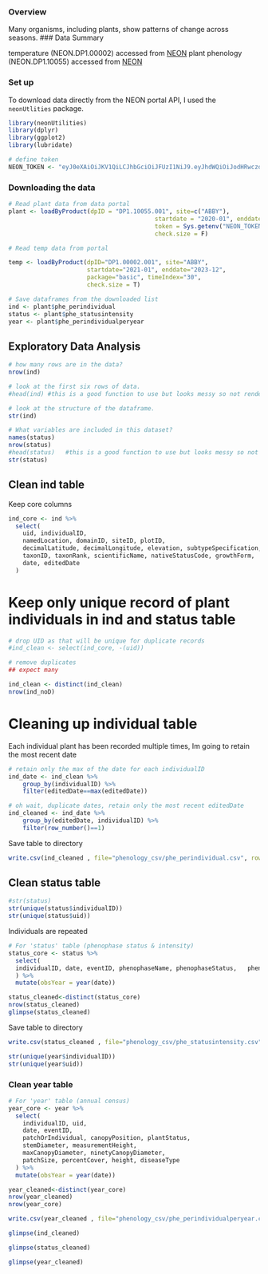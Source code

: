 ### Overview
Many organisms, including plants, show patterns of change across seasons. 
### Data Summary

temperature (NEON.DP1.00002) accessed from [NEON](https://data.neonscience.org/data-products/DP1.00002.001)
plant phenology (NEON.DP1.10055) accessed from [NEON](https://data.neonscience.org/data-products/DP1.10055.001)

### Set up
To download data directly from the NEON portal API, I used the `neonUtlities` package. 

```r
library(neonUtilities)
library(dplyr)
library(ggplot2)
library(lubridate)

# define token
NEON_TOKEN <- "eyJ0eXAiOiJKV1QiLCJhbGciOiJFUzI1NiJ9.eyJhdWQiOiJodHRwczovL2RhdGEubmVvbnNjaWVuY2Uub3JnL2FwaS92MC8iLCJzdWIiOiJqaWFydWl6aG91QHVjc2IuZWR1Iiwic2NvcGUiOiJyYXRlOnB1YmxpYyIsImlzcyI6Imh0dHBzOi8vZGF0YS5uZW9uc2NpZW5jZS5vcmcvIiwiZXhwIjoxOTAxNDkxMDk2LCJpYXQiOjE3NDM4MTEwOTYsImVtYWlsIjoiamlhcnVpemhvdUB1Y3NiLmVkdSJ9.CdVIphHnpVNBBhD471tRAkBgRnF7NQsZAsuYkACY2R21igMok90owkSXeqaRVqiRm6DEWoKS_jUgtR74VfBaDQ"

```
### Downloading the data
```r
# Read plant data from data portal
plant <- loadByProduct(dpID = "DP1.10055.001", site=c("ABBY"), 
										 startdate = "2020-01", enddate="2023-12", 
										 token = Sys.getenv("NEON_TOKEN"),
										 check.size = F) 

# Read temp data from portal

temp <- loadByProduct(dpID="DP1.00002.001", site="ABBY", 
                      startdate="2021-01", enddate="2023-12", 
                      package="basic", timeIndex="30",
                      check.size = T)

```
```r
# Save dataframes from the downloaded list
ind <- plant$phe_perindividual  
status <- plant$phe_statusintensity 
year <- plant$phe_perindividualperyear
```

## Exploratory Data Analysis
```r
# how many rows are in the data?
nrow(ind)

# look at the first six rows of data.
#head(ind) #this is a good function to use but looks messy so not rendering it 

# look at the structure of the dataframe.
str(ind)
```


```r
# What variables are included in this dataset?
names(status)
nrow(status)
#head(status)   #this is a good function to use but looks messy so not rendering it 
str(status)
```

## Clean ind table
Keep core columns
```r
ind_core <- ind %>% 
  select(
    uid, individualID,
    namedLocation, domainID, siteID, plotID,
    decimalLatitude, decimalLongitude, elevation, subtypeSpecification,
    taxonID, taxonRank, scientificName, nativeStatusCode, growthForm,
    date, editedDate
  )

```

# Keep only unique record of plant individuals in ind and status table
```r
# drop UID as that will be unique for duplicate records
#ind_clean <- select(ind_core, -(uid))

# remove duplicates
## expect many

ind_clean <- distinct(ind_clean)
nrow(ind_noD)
```

# Cleaning up individual table
Each individual plant has been recorded multiple times, Im going to retain the most recent date
```r
# retain only the max of the date for each individualID
ind_date <- ind_clean %>%
	group_by(individualID) %>%
	filter(editedDate==max(editedDate))

# oh wait, duplicate dates, retain only the most recent editedDate
ind_cleaned <- ind_date %>%
	group_by(editedDate, individualID) %>%
	filter(row_number()==1) 
```

Save table to directory
```r
write.csv(ind_cleaned , file="phenology_csv/phe_perindividual.csv", row.names=F)
```

## Clean status table
```r
#str(status)
str(unique(status$individualID))
str(unique(status$uid))
```
Individuals are repeated 
```r
# For 'status' table (phenophase status & intensity)
status_core <- status %>%
  select(
  individualID, date, eventID, phenophaseName, phenophaseStatus,   phenophaseIntensityDefinition, phenophaseIntensity,remarks    
  ) %>% 
  mutate(obsYear = year(date))

status_cleaned<-distinct(status_core)
nrow(status_cleaned)
glimpse(status_cleaned)
```
Save table to directory
```r
write.csv(status_cleaned , file="phenology_csv/phe_statusintensity.csv", row.names=F)
```

```r
str(unique(year$individualID))
str(unique(year$uid))

```

### Clean year table
```r
# For 'year' table (annual census)
year_core <- year %>%
  select(
    individualID, uid,
    date, eventID,
    patchOrIndividual, canopyPosition, plantStatus,
    stemDiameter, measurementHeight,
    maxCanopyDiameter, ninetyCanopyDiameter,
    patchSize, percentCover, height, diseaseType
  ) %>% 
  mutate(obsYear = year(date))

year_cleaned<-distinct(year_core)
nrow(year_cleaned)
nrow(year_core)
```

```r
write.csv(year_cleaned , file="phenology_csv/phe_perindividualperyear.csv", row.names=F)
```

```r
glimpse(ind_cleaned)
```
```r
glimpse(status_cleaned)
```
```r
glimpse(year_cleaned)
```

